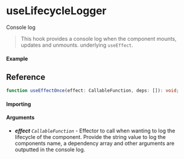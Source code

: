 
<Meta title="Lifecycle/useLifecycleLogger" component={Example} />

# useLifecycleLogger

Console log

> This hook provides a console log when the component mounts, updates and unmounts.
> underlying `useEffect`.

#### Example

<Canvas>
  <Story story={Example} inline />
</Canvas>

## Reference

```ts
function useEffectOnce(effect: CallableFunction, deps: []): void;
```

#### Importing

<ImportPath />

#### Arguments

- _**effect**_ _`CallableFunction`_ - Effector to call when wanting to log the lifecycle of the component.
  Provide the string value to log the components name, a dependency array and other arguments are outputted in the console log.
